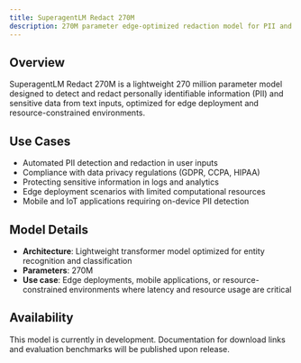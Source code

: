 ```yaml
---
title: SuperagentLM Redact 270M
description: 270M parameter edge-optimized redaction model for PII and sensitive data detection.
---
```


## Overview

SuperagentLM Redact 270M is a lightweight 270 million parameter model designed to detect and redact personally identifiable information (PII) and sensitive data from text inputs, optimized for edge deployment and resource-constrained environments.

## Use Cases

- Automated PII detection and redaction in user inputs
- Compliance with data privacy regulations (GDPR, CCPA, HIPAA)
- Protecting sensitive information in logs and analytics
- Edge deployment scenarios with limited computational resources
- Mobile and IoT applications requiring on-device PII detection

## Model Details

- **Architecture**: Lightweight transformer model optimized for entity recognition and classification
- **Parameters**: 270M
- **Use case**: Edge deployments, mobile applications, or resource-constrained environments where latency and resource usage are critical

## Availability

This model is currently in development. Documentation for download links and evaluation benchmarks will be published upon release.
